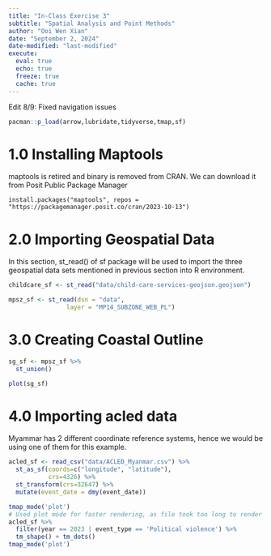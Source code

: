 ```yaml
---
title: "In-Class Exercise 3"
subtitle: "Spatial Analysis and Point Methods"
author: "Ooi Wen Xian"
date: "September 2, 2024"
date-modified: "last-modified"
execute: 
  eval: true
  echo: true
  freeze: true
  cache: true
---
```

Edit 8/9: Fixed navigation issues

```r
pacman::p_load(arrow,lubridate,tidyverse,tmap,sf)
```
# 1.0 Installing Maptools

maptools is retired and binary is removed from CRAN. We can download it from Posit Public Package Manager

```
install.packages("maptools", repos = "https://packagemanager.posit.co/cran/2023-10-13")
```
# 2.0 Importing Geospatial Data

In this section, st_read() of sf package will be used to import the three geospatial data sets mentioned in previous section into R environment.
```r
childcare_sf <- st_read("data/child-care-services-geojson.geojson")
```
```r
mpsz_sf <- st_read(dsn = "data", 
                layer = "MP14_SUBZONE_WEB_PL")
```
# 3.0 Creating Coastal Outline

```r
sg_sf <- mpsz_sf %>%
  st_union()

plot(sg_sf)
```
# 4.0 Importing acled data

Myammar has 2 different coordinate reference systems, hence we would be using one of them for this example.

```r
acled_sf <- read_csv("data/ACLED_Myanmar.csv") %>%
  st_as_sf(coords=c("longitude", "latitude"),
           crs=4326) %>%
  st_transform(crs=32647) %>%
  mutate(event_date = dmy(event_date))
```
```r
tmap_mode('plot')  
# Used plot mode for faster rendering, as file took too long to render with interactive map
acled_sf %>% 
  filter(year == 2023 | event_type == 'Political violence') %>% 
  tm_shape() + tm_dots()
tmap_mode('plot')
```